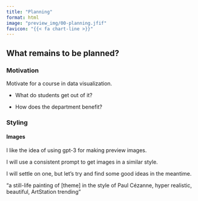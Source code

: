 ```yaml
---
title: "Planning"
format: html
image: "preview_img/00-planning.jfif"
favicon: "{{< fa chart-line >}}"
---
```


## What remains to be planned?

### Motivation

Motivate for a course in data visualization. 

- What do students get out of it?

- How does the department benefit?

### Styling

#### Images

I like the idea of using gpt-3 for making preview images.

I will use a consistent prompt to get images in a similar style.

I will settle on one, but let's try and find some good ideas in the meantime.

"a still-life painting of [theme] in the style of Paul Cézanne, hyper realistic, beautiful, ArtStation trending"
